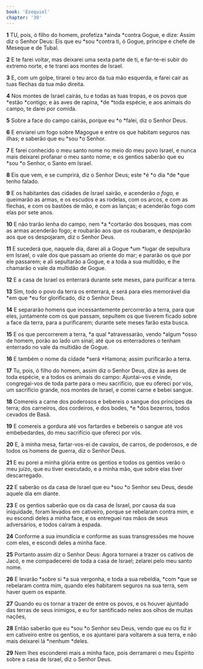 ```yaml
---
book: 'Ezequiel'
chapter: '39'
---
```


**1** TU, pois, ó filho do homem, profetiza *ainda *contra Gogue, e dize: Assim diz o Senhor Deus: Eis que eu *sou *contra ti, ó Gogue, príncipe e chefe de Meseque e de Tubal.

**2** E te farei voltar, mas deixarei uma sexta parte de ti, e far-te-ei subir do extremo norte, e te trarei aos montes de Israel.

**3** E, com um golpe, tirarei o teu arco da tua mão esquerda, e farei cair as tuas flechas da tua mão direita.

**4** Nos montes de Israel cairás, tu e todas as tuas tropas, e os povos que *estão *contigo; e às aves de rapina, *de *toda espécie, e aos animais do campo, te darei por comida.

**5** Sobre a face do campo cairás, porque eu *o *falei, diz o Senhor Deus.

**6** E enviarei um fogo sobre Magogue e entre os que habitam seguros nas ilhas; e saberão que eu *sou *o Senhor.

**7** E farei conhecido o meu santo nome no meio do meu povo Israel, e nunca mais deixarei profanar o meu santo nome; e os gentios saberão que eu *sou *o Senhor, o Santo em Israel.

**8** Eis que vem, e se cumprirá, diz o Senhor Deus; este *é *o dia *de *que tenho falado.

**9** E os habitantes das cidades de Israel sairão, e acenderão _o fogo,_ e queimarão as armas, e os escudos e as rodelas, com os arcos, e com as flechas, e com os bastões de mão, e com as lanças; e acenderão fogo com elas por sete anos.

**10** E não trarão lenha do campo, nem *a *cortarão dos bosques, mas com as armas acenderão fogo; e roubarão aos que os roubaram, e despojarão aos que os despojaram, diz o Senhor Deus.

**11** E sucederá que, naquele dia, darei ali a Gogue *um *lugar de sepultura em Israel, o vale dos que passam ao oriente do mar; e pararão os que por ele passarem; e ali sepultarão a Gogue, e a toda a sua multidão, e lhe chamarão o vale da multidão de Gogue.

**12** E a casa de Israel os enterrará durante sete meses, para purificar a terra.

**13** Sim, todo o povo da terra os enterrará, e será para eles memorável dia *em que *eu for glorificado, diz o Senhor Deus.

**14** E separarão homens que incessantemente percorrerão a terra, para que eles, juntamente com os que passam, sepultem os que tiverem ficado sobre a face da terra, para a purificarem; durante sete meses farão esta busca.

**15** E os que percorrerem a terra, *a qual *atravessarão, vendo *algum *osso de homem, porão ao lado um sinal; até que os enterradores o tenham enterrado no vale da multidão de Gogue.

**16** E também o nome da cidade *será *Hamona; assim purificarão a terra.

**17** Tu, pois, ó filho do homem, assim diz o Senhor Deus, dize às aves de toda espécie, e a todos os animais do campo: Ajuntai-vos e vinde, congregai-vos de toda parte para o meu sacrifício, que eu ofereci por vós, um sacrifício grande, nos montes de Israel, e comei carne e bebei sangue.

**18** Comereis a carne dos poderosos e bebereis o sangue dos príncipes da terra; dos carneiros, dos cordeiros, e dos bodes, *e *dos bezerros, todos cevados de Basã.

**19** E comereis a gordura até vos fartardes e bebereis o sangue até vos embebedardes, do meu sacrifício que ofereci por vós.

**20** E, à minha mesa, fartar-vos-ei de cavalos, de carros, de poderosos, e de todos os homens de guerra, diz o Senhor Deus.

**21** E eu porei a minha glória entre os gentios e todos os gentios verão o meu juízo, que eu tiver executado, e a minha mão, que sobre elas tiver descarregado.

**22** E saberão os da casa de Israel que eu *sou *o Senhor seu Deus, desde aquele dia em diante.

**23** E os gentios saberão que os da casa de Israel, por causa da sua iniquidade, foram levados em cativeiro, porque se rebelaram contra mim, e eu escondi deles a minha face, e os entreguei nas mãos de seus adversários, e todos caíram à espada.

**24** Conforme a sua imundícia e conforme as suas transgressões me houve com eles, e escondi deles a minha face.

**25** Portanto assim diz o Senhor Deus: Agora tornarei a trazer os cativos de Jacó, e me compadecerei de toda a casa de Israel; zelarei pelo meu santo nome.

**26** E levarão *sobre si *a sua vergonha, e toda a sua rebeldia, *com *que se rebelaram contra mim, quando eles habitarem seguros na sua terra, sem haver quem os espante.

**27** Quando eu os tornar a trazer de entre os povos, e os houver ajuntado das terras de seus inimigos, e eu for santificado neles aos olhos de muitas nações,

**28** Então saberão que eu *sou *o Senhor seu Deus, vendo que eu os fiz ir em cativeiro entre os gentios, e os ajuntarei para voltarem a sua terra, e não mais deixarei lá *nenhum *deles.

**29** Nem lhes esconderei mais a minha face, pois derramarei o meu Espírito sobre a casa de Israel, diz o Senhor Deus.
